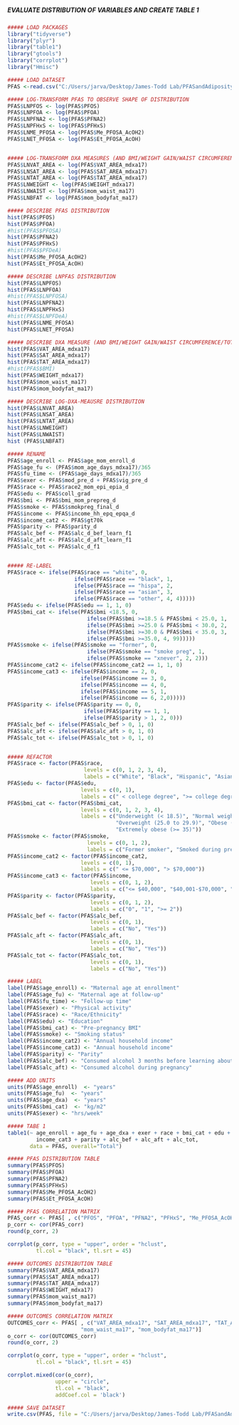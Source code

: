 #####                                                       #####
##### EVALUATE DISTRIBUTION OF VARIABLES AND CREATE TABLE 1 #####
#####                                                       #####

```r
##### LOAD PACKAGES
library("tidyverse")
library("plyr")
library("table1")
library("gtools")
library("corrplot")
library("Hmisc")

```

```r
##### LOAD DATASET
PFAS <-read.csv("C:/Users/jarva/Desktop/James-Todd Lab/PFASandAdiposity/Data/PFAS_C_COMP.csv")

```


```r
##### LOG-TRANSFORM PFAS TO OBSERVE SHAPE OF DISTRIBUTION
PFAS$LNPFOS <- log(PFAS$PFOS)
PFAS$LNPFOA <- log(PFAS$PFOA)
PFAS$LNPFNA2 <- log(PFAS$PFNA2)
PFAS$LNPFHxS <- log(PFAS$PFHxS)
PFAS$LNME_PFOSA <- log(PFAS$Me_PFOSA_AcOH2)
PFAS$LNET_PFOSA <- log(PFAS$Et_PFOSA_AcOH)


##### LOG-TRANSFORM DXA MEASURES (AND BMI/WEIGHT GAIN/WAIST CIRCUMFERENCE) TO OBSERVE SHAPE OF DISTRIBUTION
PFAS$LNVAT_AREA <- log(PFAS$VAT_AREA_mdxa17)
PFAS$LNSAT_AREA <- log(PFAS$SAT_AREA_mdxa17)
PFAS$LNTAT_AREA <- log(PFAS$TAT_AREA_mdxa17)
PFAS$LNWEIGHT <- log(PFAS$WEIGHT_mdxa17)
PFAS$LNWAIST <- log(PFAS$mom_waist_ma17)
PFAS$LNBFAT <- log(PFAS$mom_bodyfat_ma17)

```

```r
##### DESCRIBE PFAS DISTRIBUTION
hist(PFAS$PFOS)
hist(PFAS$PFOA)
#hist(PFAS$PFOSA)
hist(PFAS$PFNA2)
hist(PFAS$PFHxS)
#hist(PFAS$PFDeA)
hist(PFAS$Me_PFOSA_AcOH2)
hist(PFAS$Et_PFOSA_AcOH)

##### DESCRIBE LNPFAS DISTRIBUTION
hist(PFAS$LNPFOS)
hist(PFAS$LNPFOA)
#hist(PFAS$LNPFOSA)
hist(PFAS$LNPFNA2)
hist(PFAS$LNPFHxS)
#hist(PFAS$LNPFDeA)
hist(PFAS$LNME_PFOSA)
hist(PFAS$LNET_PFOSA)

```

```r
##### DESCRIBE DXA MEASURE (AND BMI/WEIGHT GAIN/WAIST CIRCUMFERENCE/TOTAL BODY FAT) DISTRIBUTION
hist(PFAS$VAT_AREA_mdxa17)
hist(PFAS$SAT_AREA_mdxa17)
hist(PFAS$TAT_AREA_mdxa17)
#hist(PFAS$BMI)
hist(PFAS$WEIGHT_mdxa17)
hist(PFAS$mom_waist_ma17)
hist(PFAS$mom_bodyfat_ma17)

##### DESCRIBE LOG-DXA-MEAUSRE DISTRIBUTION
hist(PFAS$LNVAT_AREA)
hist(PFAS$LNSAT_AREA)
hist(PFAS$LNTAT_AREA)
hist(PFAS$LNWEIGHT)
hist(PFAS$LNWAIST)
hist (PFAS$LNBFAT)

```


```r
##### RENAME
PFAS$age_enroll <- PFAS$age_mom_enroll_d
PFAS$age_fu <- (PFAS$mom_age_days_mdxa17)/365
PFAS$fu_time <- (PFAS$age_days_mdxa17)/365
PFAS$exer <- PFAS$mod_pre_d + PFAS$vig_pre_d
PFAS$race <- PFAS$race2_mom_epi_epia_d
PFAS$edu <- PFAS$coll_grad
PFAS$bmi <- PFAS$bmi_mom_prepreg_d
PFAS$smoke <- PFAS$smokpreg_final_d
PFAS$income <- PFAS$income_hh_epq_epqa_d
PFAS$income_cat2 <- PFAS$gt70k
PFAS$parity <- PFAS$parity_d
PFAS$alc_bef <- PFAS$alc_d_bef_learn_f1
PFAS$alc_aft <- PFAS$alc_d_aft_learn_f1
PFAS$alc_tot <- PFAS$alc_d_f1


##### RE-LABEL 
PFAS$race <- ifelse(PFAS$race == "white", 0,
                     ifelse(PFAS$race == "black", 1,
                     ifelse(PFAS$race == "hispa", 2,
                     ifelse(PFAS$race == "asian", 3,
                     ifelse(PFAS$race == "other", 4, 4)))))
PFAS$edu <- ifelse(PFAS$edu == 1, 1, 0)
PFAS$bmi_cat <- ifelse(PFAS$bmi <18.5, 0,
                         ifelse(PFAS$bmi >=18.5 & PFAS$bmi < 25.0, 1, 
                         ifelse(PFAS$bmi >=25.0 & PFAS$bmi < 30.0, 2, 
                         ifelse(PFAS$bmi >=30.0 & PFAS$bmi < 35.0, 3,
                         ifelse(PFAS$bmi >=35.0, 4, 99)))))
PFAS$smoke <- ifelse(PFAS$smoke == "former", 0,
                         ifelse(PFAS$smoke == "smoke preg", 1,
                         ifelse(PFAS$smoke == "xnever", 2, 2)))
PFAS$income_cat2 <- ifelse(PFAS$income_cat2 == 1, 1, 0)
PFAS$income_cat3 <- ifelse(PFAS$income == 2, 0,
                       ifelse(PFAS$income == 3, 0,
                       ifelse(PFAS$income == 4, 0,
                       ifelse(PFAS$income == 5, 1,
                       ifelse(PFAS$income == 6, 2,0)))))
PFAS$parity <- ifelse(PFAS$parity == 0, 0,
                        ifelse(PFAS$parity == 1, 1,
                        ifelse(PFAS$parity > 1, 2, 0)))
PFAS$alc_bef <- ifelse(PFAS$alc_bef > 0, 1, 0)
PFAS$alc_aft <- ifelse(PFAS$alc_aft > 0, 1, 0)
PFAS$alc_tot <- ifelse(PFAS$alc_tot > 0, 1, 0)


##### REFACTOR
PFAS$race <- factor(PFAS$race,
                        levels = c(0, 1, 2, 3, 4),
                        labels = c("White", "Black", "Hispanic", "Asian", "Other/More than 1 race"))
PFAS$edu <- factor(PFAS$edu,
                       levels = c(0, 1),
                       labels = c(" < college degree", ">= college degree"))
PFAS$bmi_cat <- factor(PFAS$bmi_cat,
                       levels = c(0, 1, 2, 3, 4),
                       labels = c("Underweight (< 18.5)", "Normal weight (18.5 to 24.9)", 
                                  "Overweight (25.0 to 29.9)", "Obese (30.0 to 34.9)", 
                                  "Extremely obese (>= 35)"))
PFAS$smoke <- factor(PFAS$smoke,
                         levels = c(0, 1, 2),
                         labels = c("Former smoker", "Smoked during pregnancy", "Never smoked"))
PFAS$income_cat2 <- factor(PFAS$income_cat2,
                       levels = c(0, 1),
                       labels = c(" <= $70,000", "> $70,000"))
PFAS$income_cat3 <- factor(PFAS$income,
                          levels = c(0, 1, 2),
                          labels = c("<= $40,000", "$40,001-$70,000", "> $70,000"))
PFAS$parity <- factor(PFAS$parity,
                          levels = c(0, 1, 2),
                          labels = c("0", "1", ">= 2"))
PFAS$alc_bef <- factor(PFAS$alc_bef,
                          levels = c(0, 1),
                          labels = c("No", "Yes"))
PFAS$alc_aft <- factor(PFAS$alc_aft,
                          levels = c(0, 1),
                          labels = c("No", "Yes"))
PFAS$alc_tot <- factor(PFAS$alc_tot,
                          levels = c(0, 1),
                          labels = c("No", "Yes"))

##### LABEL
label(PFAS$age_enroll) <- "Maternal age at enrollment"
label(PFAS$age_fu) <- "Maternal age at follow-up"
label(PFAS$fu_time) <- "Follow-up time"
label(PFAS$exer) <- "Physical activity"
label(PFAS$race) <- "Race/Ethnicity"
label(PFAS$edu) <- "Education"
label(PFAS$bmi_cat) <- "Pre-pregnancy BMI"
label(PFAS$smoke) <- "Smoking status"
label(PFAS$income_cat2) <- "Annual household income"
label(PFAS$income_cat3) <- "Annual household income"
label(PFAS$parity) <- "Parity"
label(PFAS$alc_bef) <- "Consumed alcohol 3 months before learning about pregnancy"
label(PFAS$alc_aft) <- "Consumed alcohol during pregnancy"

##### ADD UNITS
units(PFAS$age_enroll)  <- "years"
units(PFAS$age_fu)  <- "years"
units(PFAS$age_dxa)  <- "years"
units(PFAS$bmi_cat)  <- "kg/m2"
units(PFAS$exer) <- "hrs/week"

##### TABE 1
table1(~ age_enroll + age_fu + age_dxa + exer + race + bmi_cat + edu + smoke + income_cat2 + 
         income_cat3 + parity + alc_bef + alc_aft + alc_tot,
       data = PFAS, overall="Total")

```

```r
##### PFAS DISTRIBUTION TABLE
summary(PFAS$PFOS)
summary(PFAS$PFOA)
summary(PFAS$PFNA2)
summary(PFAS$PFHxS)
summary(PFAS$Me_PFOSA_AcOH2)
summary(PFAS$Et_PFOSA_AcOH)

##### PFAS CORRELATION MATRIX
PFAS_corr <- PFAS[ , c("PFOS", "PFOA", "PFNA2", "PFHxS", "Me_PFOSA_AcOH2", "Et_PFOSA_AcOH")]
p_corr <- cor(PFAS_corr)
round(p_corr, 2)

corrplot(p_corr, type = "upper", order = "hclust", 
         tl.col = "black", tl.srt = 45)

```

```r
##### OUTCOMES DISTRIBUTION TABLE
summary(PFAS$VAT_AREA_mdxa17)
summary(PFAS$SAT_AREA_mdxa17)
summary(PFAS$TAT_AREA_mdxa17)
summary(PFAS$WEIGHT_mdxa17)
summary(PFAS$mom_waist_ma17)
summary(PFAS$mom_bodyfat_ma17)

##### OUTCOMES CORRELATION MATRIX
OUTCOMES_corr <- PFAS[ , c("VAT_AREA_mdxa17", "SAT_AREA_mdxa17", "TAT_AREA_mdxa17", "WEIGHT_mdxa17", 
                       "mom_waist_ma17", "mom_bodyfat_ma17")]
o_corr <- cor(OUTCOMES_corr)
round(o_corr, 2)

corrplot(o_corr, type = "upper", order = "hclust", 
         tl.col = "black", tl.srt = 45)

corrplot.mixed(cor(o_corr),
               upper = "circle",
               tl.col = "black",
               addCoef.col = 'black')

```

```r
##### SAVE DATASET
write.csv(PFAS, file = "C:/Users/jarva/Desktop/James-Todd Lab/PFASandAdiposity/Data/PFAS_DEMO.csv", row.names = T)

```
